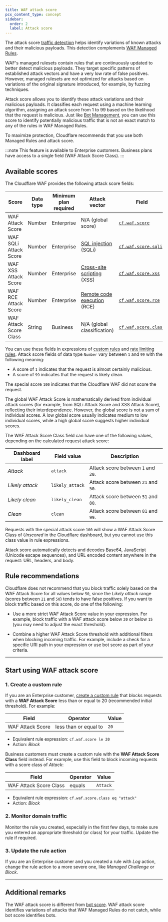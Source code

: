 ```yaml
---
title: WAF attack score
pcx_content_type: concept
sidebar:
  order: 2
  label: Attack score
---
```



The attack score [traffic detection](/waf/concepts/#detection-versus-mitigation) helps identify variations of known attacks and their malicious payloads. This detection complements [WAF Managed Rules](/waf/managed-rules/).

WAF's managed rulesets contain rules that are continuously updated to better detect malicious payloads. They target specific patterns of established attack vectors and have a very low rate of false positives. However, managed rulesets are not optimized for attacks based on variations of the original signature introduced, for example, by fuzzing techniques.

Attack score allows you to identify these attack variations and their malicious payloads. It classifies each request using a machine learning algorithm, assigning an attack score from 1 to 99 based on the likelihood that the request is malicious. Just like [Bot Management](/bots/plans/bm-subscription/), you can use this score to identify potentially malicious traffic that is not an exact match to any of the rules in WAF Managed Rules.

To maximize protection, Cloudflare recommends that you use both Managed Rules and attack score.

:::note
This feature is available to Enterprise customers. Business plans have access to a single field (WAF Attack Score Class).
:::

## Available scores

The Cloudflare WAF provides the following attack score fields:

| Score                  | Data type | Minimum plan required | Attack vector                    | Field                                                                                       |
| ---------------------- | --------- | --------------------- | -------------------------------- | ------------------------------------------------------------------------------------------- |
| WAF Attack Score       | Number    | Enterprise            | N/A (global score)               | [`cf.waf.score`](/ruleset-engine/rules-language/fields/reference/cf.waf.score/)             |
| WAF SQLi Attack Score  | Number    | Enterprise            | [SQL injection][1] (SQLi)        | [`cf.waf.score.sqli`](/ruleset-engine/rules-language/fields/reference/cf.waf.score.sqli/)   |
| WAF XSS Attack Score   | Number    | Enterprise            | [Cross-site scripting][2] (XSS)  | [`cf.waf.score.xss`](/ruleset-engine/rules-language/fields/reference/cf.waf.score.xss/)     |
| WAF RCE Attack Score   | Number    | Enterprise            | [Remote code execution][3] (RCE) | [`cf.waf.score.rce`](/ruleset-engine/rules-language/fields/reference/cf.waf.score.rce/)     |
| WAF Attack Score Class | String    | Business              | N/A (global classification)      | [`cf.waf.score.class`](/ruleset-engine/rules-language/fields/reference/cf.waf.score.class/) |

[1]: https://www.cloudflare.com/learning/security/threats/sql-injection/
[2]: https://www.cloudflare.com/learning/security/threats/cross-site-scripting/
[3]: https://www.cloudflare.com/learning/security/what-is-remote-code-execution/

You can use these fields in expressions of [custom rules](/waf/custom-rules/) and [rate limiting rules](/waf/rate-limiting-rules/). Attack score fields of data type `Number` vary between `1` and `99` with the following meaning:

- A score of `1` indicates that the request is almost certainly malicious.
- A score of `99` indicates that the request is likely clean.

The special score `100` indicates that the Cloudflare WAF did not score the request.

The global WAF Attack Score is mathematically derived from individual attack scores (for example, from SQLi Attack Score and XSS Attack Score), reflecting their interdependence. However, the global score is not a sum of individual scores. A low global score usually indicates medium to low individual scores, while a high global score suggests higher individual scores.

The WAF Attack Score Class field can have one of the following values, depending on the calculated request attack score:

| Dashboard label | Field value     | Description                         |
| --------------- | --------------- | ----------------------------------- |
| _Attack_        | `attack`        | Attack score between `1` and `20`.  |
| _Likely attack_ | `likely_attack` | Attack score between `21` and `50`. |
| _Likely clean_  | `likely_clean`  | Attack score between `51` and `80`. |
| _Clean_         | `clean`         | Attack score between `81` and `99`. |

Requests with the special attack score `100` will show a WAF Attack Score Class of _Unscored_ in the Cloudflare dashboard, but you cannot use this class value in rule expressions.

Attack score automatically detects and decodes Base64, JavaScript (Unicode escape sequences), and URL encoded content anywhere in the request: URL, headers, and body.

## Rule recommendations

Cloudflare does not recommend that you block traffic solely based on the WAF Attack Score for all values below `50`, since the _Likely attack_ range (scores between `21` and `50`) tends to have false positives. If you want to block traffic based on this score, do one of the following:

- Use a more strict WAF Attack Score value in your expression. For example, block traffic with a WAF attack score below `20` or below `15` (you may need to adjust the exact threshold).

- Combine a higher WAF Attack Score threshold with additional filters when blocking incoming traffic. For example, include a check for a specific URI path in your expression or use bot score as part of your criteria.

---

## Start using WAF attack score

### 1. Create a custom rule

If you are an Enterprise customer, [create a custom rule](/waf/custom-rules/create-dashboard/) that blocks requests with a **WAF Attack Score** less than or equal to 20 (recommended initial threshold). For example:

| Field            | Operator              | Value |
| ---------------- | --------------------- | ----- |
| WAF Attack Score | less than or equal to | `20`  |

- Equivalent rule expression: `cf.waf.score le 20`
- Action: _Block_

Business customers must create a custom rule with the **WAF Attack Score Class** field instead. For example, use this field to block incoming requests with a score class of _Attack_:

| Field                  | Operator | Value    |
| ---------------------- | -------- | -------- |
| WAF Attack Score Class | equals   | `Attack` |

- Equivalent rule expression: `cf.waf.score.class eq "attack"`
- Action: _Block_

### 2. Monitor domain traffic

Monitor the rule you created, especially in the first few days, to make sure you entered an appropriate threshold (or class) for your traffic. Update the rule if required.

### 3. Update the rule action

If you are an Enterprise customer and you created a rule with _Log_ action, change the rule action to a more severe one, like _Managed Challenge_ or _Block_.

---

## Additional remarks

The WAF attack score is different from [bot score](/bots/concepts/bot-score/). WAF attack score identifies variations of attacks that WAF Managed Rules do not catch, while bot score identifies bots.
